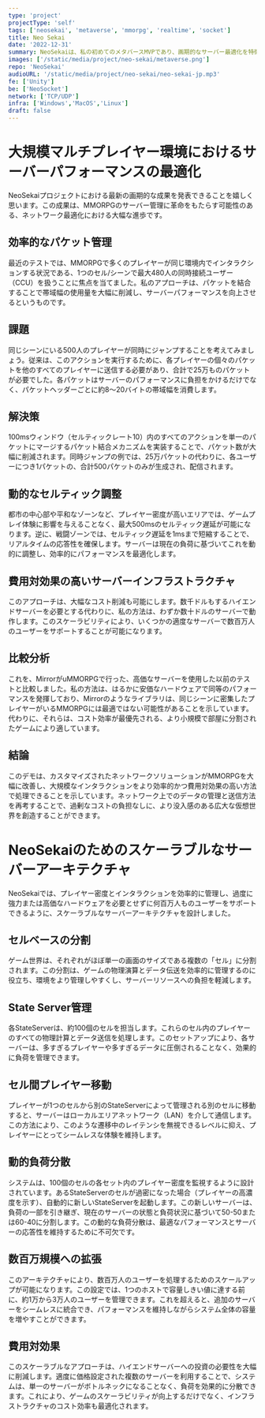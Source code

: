 ```yaml
---
type: 'project'
projectType: 'self'
tags: ['neosekai', 'metaverse', 'mmorpg', 'realtime', 'socket']
title: Neo Sekai
date: '2022-12-31'
summary: NeoSekaiは、私の初めてのメタバースMVPであり、画期的なサーバー最適化を特徴としています。パケットの組み合わせと動的な負荷分散により、数千人規模の同時接続ユーザーに対応できる、大規模かつ費用対効果の高い仮想世界を実現します。
images: ['/static/media/project/neo-sekai/metaverse.png']
repo: 'NeoSekai'
audioURL: '/static/media/project/neo-sekai/neo-sekai-jp.mp3'
fe: ['Unity']
be: ['NeoSocket']
network: ['TCP/UDP']
infra: ['Windows','MacOS','Linux']
draft: false
---
```



# **大規模マルチプレイヤー環境におけるサーバーパフォーマンスの最適化**

NeoSekaiプロジェクトにおける最新の画期的な成果を発表できることを嬉しく思います。この成果は、MMORPGのサーバー管理に革命をもたらす可能性のある、ネットワーク最適化における大幅な進歩です。

<YouTubeEmbed url="https://www.youtube.com/watch?v=SSIhnSJQAHw" />

## **効率的なパケット管理**

最近のテストでは、MMORPGで多くのプレイヤーが同じ環境内でインタラクションする状況である、1つのセル/シーンで最大480人の同時接続ユーザー（CCU）を扱うことに焦点を当てました。私のアプローチは、パケットを結合することで帯域幅の使用量を大幅に削減し、サーバーパフォーマンスを向上させるというものです。

## **課題**

同じシーンにいる500人のプレイヤーが同時にジャンプすることを考えてみましょう。従来は、このアクションを実行するために、各プレイヤーの個々のパケットを他のすべてのプレイヤーに送信する必要があり、合計で25万ものパケットが必要でした。各パケットはサーバーのパフォーマンスに負担をかけるだけでなく、パケットヘッダーごとに約8〜20バイトの帯域幅を消費します。

## **解決策**

100msウィンドウ（セルティックレート10）内のすべてのアクションを単一のパケットにマージするパケット結合メカニズムを実装することで、パケット数が大幅に削減されます。同時ジャンプの例では、25万パケットの代わりに、各ユーザーにつき1パケットの、合計500パケットのみが生成され、配信されます。

## **動的なセルティック調整**

都市の中心部や平和なゾーンなど、プレイヤー密度が高いエリアでは、ゲームプレイ体験に影響を与えることなく、最大500msのセルティック遅延が可能になります。逆に、戦闘ゾーンでは、セルティック遅延を1msまで短縮することで、リアルタイムの応答性を確保します。サーバーは現在の負荷に基づいてこれを動的に調整し、効率的にパフォーマンスを最適化します。

## **費用対効果の高いサーバーインフラストラクチャ**

このアプローチは、大幅なコスト削減も可能にします。数千ドルもするハイエンドサーバーを必要とする代わりに、私の方法は、わずか数十ドルのサーバーで動作します。このスケーラビリティにより、いくつかの適度なサーバーで数百万人のユーザーをサポートすることが可能になります。

## **比較分析**

これを、MirrorがuMMORPGで行った、高価なサーバーを使用した以前のテストと比較しました。私の方法は、はるかに安価なハードウェアで同等のパフォーマンスを発揮しており、Mirrorのようなライブラリは、同じシーンに密集したプレイヤーがいるMMORPGには最適ではない可能性があることを示しています。代わりに、それらは、コスト効率が最優先される、より小規模で部屋に分割されたゲームにより適しています。

## **結論**

このデモは、カスタマイズされたネットワークソリューションがMMORPGを大幅に改善し、大規模なインタラクションをより効率的かつ費用対効果の高い方法で処理できることを示しています。ネットワーク上でのデータの管理と送信方法を再考することで、過剰なコストの負担なしに、より没入感のある広大な仮想世界を創造することができます。

# **NeoSekaiのためのスケーラブルなサーバーアーキテクチャ**

NeoSekaiでは、プレイヤー密度とインタラクションを効率的に管理し、過度に強力または高価なハードウェアを必要とせずに何百万人ものユーザーをサポートできるように、スケーラブルなサーバーアーキテクチャを設計しました。

## **セルベースの分割**

ゲーム世界は、それぞれがほぼ単一の画面のサイズである複数の「セル」に分割されます。この分割は、ゲームの物理演算とデータ伝送を効率的に管理するのに役立ち、環境をより管理しやすくし、サーバーリソースへの負担を軽減します。

## **State Server管理**

各StateServerは、約100個のセルを担当します。これらのセル内のプレイヤーのすべての物理計算とデータ送信を処理します。このセットアップにより、各サーバーは、多すぎるプレイヤーや多すぎるデータに圧倒されることなく、効果的に負荷を管理できます。

## **セル間プレイヤー移動**

プレイヤーが1つのセルから別のStateServerによって管理される別のセルに移動すると、サーバーはローカルエリアネットワーク（LAN）を介して通信します。この方法により、このような遷移中のレイテンシを無視できるレベルに抑え、プレイヤーにとってシームレスな体験を維持します。

## **動的負荷分散**

システムは、100個のセルの各セット内のプレイヤー密度を監視するように設計されています。あるStateServerのセルが過密になった場合（プレイヤーの高濃度を示す）、自動的に新しいStateServerを起動します。この新しいサーバーは、負荷の一部を引き継ぎ、現在のサーバーの状態と負荷状況に基づいて50-50または60-40に分割します。この動的な負荷分散は、最適なパフォーマンスとサーバーの応答性を維持するために不可欠です。

## **数百万規模への拡張**

このアーキテクチャにより、数百万人のユーザーを処理するためのスケールアップが可能になります。この設定では、1つのホストで容量しきい値に達する前に、約1万から3万人のユーザーを管理できます。これを超えると、追加のサーバーをシームレスに統合でき、パフォーマンスを維持しながらシステム全体の容量を増やすことができます。

## **費用対効果**

このスケーラブルなアプローチは、ハイエンドサーバーへの投資の必要性を大幅に削減します。適度に価格設定された複数のサーバーを利用することで、システムは、単一のサーバーがボトルネックになることなく、負荷を効果的に分散できます。これにより、ゲームのスケーラビリティが向上するだけでなく、インフラストラクチャのコスト効率も最適化されます。